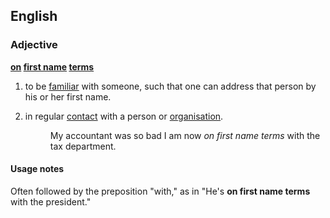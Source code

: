 ==English==

===Adjective===
'''[[on]] [[first name]] [[terms]]'''

# to be [[familiar]] with someone, such that one can address that person by his or her first name.
#{{by extension}} {{humorous}} in regular [[contact]] with a person or [[organisation]]. 
#:My accountant was so bad I am now ''on first name terms'' with the tax department.
====Usage notes====

Often followed by the preposition "with," as in "He's '''on first name terms''' with the president."